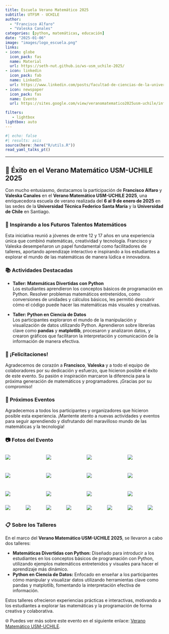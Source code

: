 ```yaml
---
title: Escuela Verano Matemático 2025
subtitle: UTFSM - UCHILE
author: 
  - "Francisco Alfaro"
  - "Valeska Canales"
categories: [python, matemáticas, educación]
date: "2025-01-06"
image: "images/logo_escuela.png"
links:
- icon: globe
  icon_pack: fas
  name: Material
  url: https://seth-nut.github.io/ws-usm_uchile-2025/
- icon: linkedin
  icon_pack: fab
  name: LinkedIn
  url: https://www.linkedin.com/posts/facultad-de-ciencias-de-la-universidad-de-chile_veranomatemaertico-matematicasdivertidas-activity-7274875467285815297-GH0x?utm_source=share&utm_medium=member_desktop
- icon: newspaper
  icon_pack: fas
  name: Evento
  url: https://sites.google.com/view/veranomatematico2025usm-uchile/informaci%C3%B3n-general?authuser=0

filters:
   - lightbox
lightbox: auto
---
```


```r
#| echo: false
#| results: asis
source(here::here("R/utils.R"))
read_yaml_talks_pt()
```

------------------------------------------------------------------------

## 🎉 Éxito en el Verano Matemático USM-UCHILE 2025  

Con mucho entusiasmo, destacamos la participación de **Francisco Alfaro** y **Valeska Canales** en el **Verano Matemático USM-UCHILE 2025**, una enriquecedora escuela de verano realizada del **6 al 9 de enero de 2025** en las sedes de la **Universidad Técnica Federico Santa María** y la **Universidad de Chile** en Santiago.

### 🌟 Inspirando a los Futuros Talentos Matemáticos  

Esta iniciativa reunió a jóvenes de entre 12 y 17 años en una experiencia única que combinó matemáticas, creatividad y tecnología. Francisco y Valeska desempeñaron un papel fundamental como facilitadores de talleres, aportando aprendizaje interactivo e inspirando a los estudiantes a explorar el mundo de las matemáticas de manera lúdica e innovadora.  

### 📚 Actividades Destacadas  

- **Taller: Matemáticas Divertidas con Python**  
   Los estudiantes aprendieron los conceptos básicos de programación en Python. Resolver problemas matemáticos entretenidos, como conversiones de unidades y cálculos básicos, les permitió descubrir cómo el código puede hacer las matemáticas más visuales y creativas.  

- **Taller: Python en Ciencia de Datos**  
   Los participantes exploraron el mundo de la manipulación y visualización de datos utilizando Python. Aprendieron sobre librerías clave como **pandas** y **matplotlib**, procesaron y analizaron datos, y crearon gráficos que facilitaron la interpretación y comunicación de la información de manera efectiva.  

### 👏 ¡Felicitaciones!  

Agradecemos de corazón a **Francisco**, **Valeska** y a todo el equipo de colaboradores por su dedicación y esfuerzo, que hicieron posible el éxito de este evento. Su pasión e inspiración marcaron la diferencia para la próxima generación de matemáticos y programadores. ¡Gracias por su compromiso!

### 📅 Próximos Eventos  

Agradecemos a todos los participantes y organizadores que hicieron posible esta experiencia. ¡Mantente atento a nuevas actividades y eventos para seguir aprendiendo y disfrutando del maravilloso mundo de las matemáticas y la tecnología!



### 📷 Fotos del Evento

::: {style="display: grid; grid-template-columns: repeat(4, 1fr); grid-gap: 1em;"}
![](images/img_02.jpeg){group="my-gallery"}

![](images/img_01.jpeg){group="my-gallery"}

![](images/img_03.jpeg){group="my-gallery"}

![](images/img_08.jpeg){group="my-gallery"}

![](images/img_05.jpeg){group="my-gallery"}

![](images/img_06.jpeg){group="my-gallery"}

![](images/img_07.jpeg){group="my-gallery"}

![](images/img_09.jpeg){group="my-gallery"}

![](images/img_14.jpeg){group="my-gallery"}

![](images/img_11.jpeg){group="my-gallery"}

![](images/img_12.jpeg){group="my-gallery"}

![](images/img_13.jpeg){group="my-gallery"}
:::


::: {style="display: grid; grid-template-columns: repeat(8, 1fr); grid-gap: 1em;"}
![](images/premios_01.jpeg){group="my-gallery"}

![](images/premios_04.jpeg){group="my-gallery"}

![](images/premios_06.jpeg){group="my-gallery"}

![](images/premios_07.jpeg){group="my-gallery"}

![](images/premios_02.jpeg){group="my-gallery"}

![](images/premios_03.jpeg){group="my-gallery"}

![](images/premios_05.jpeg){group="my-gallery"}

![](images/premios_08.jpeg){group="my-gallery"}

:::

### 📋 Sobre los Talleres  

En el marco del **Verano Matemático USM-UCHILE 2025**, se llevaron a cabo dos talleres:  

- **Matemáticas Divertidas con Python:** Diseñado para introducir a los estudiantes en los conceptos básicos de programación con Python, utilizando ejemplos matemáticos entretenidos y visuales para hacer el aprendizaje más dinámico.  
- **Python en Ciencia de Datos:** Enfocado en enseñar a los participantes cómo manipular y visualizar datos utilizando herramientas clave como pandas y matplotlib, fomentando la interpretación efectiva de información.  

Estos talleres ofrecieron experiencias prácticas e interactivas, motivando a los estudiantes a explorar las matemáticas y la programación de forma creativa y colaborativa.  

🌐 Puedes ver más sobre este evento en el siguiente enlace: [Verano Matemático USM-UCHILE](https://seth-nut.github.io/ws-usm_uchile-2025/).


